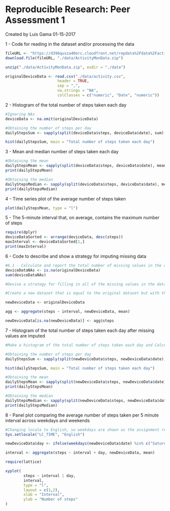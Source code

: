 Reproducible Research: Peer Assessment 1
================================================

Created by Luis Gama 
01-15-2017

1 - Code for reading in the dataset and/or processing the data
```{r downloadAndRead, echo=TRUE}
fileURL <- "https://d396qusza40orc.cloudfront.net/repdata%2Fdata%2Factivity.zip"
download.file(fileURL, "./data/ActivityMonData.zip")

unzip("./data/ActivityMonData.zip", exdir = "./data")

originalDeviceData <- read.csv("./data/activity.csv",
                       header = TRUE,
                       sep = ",",
                       na.strings = "NA",
                       colClasses = c("numeric", "Date", "numeric"))
```

2 - Histogram of the total number of steps taken each day
```{r sumDailySteps, echo=TRUE, fig.width=14}
#Ignoring NAs
deviceData <- na.omit(originalDeviceData)

#Obtaining the number of steps per day
dailyStepsSum <- sapply(split(deviceData$steps, deviceData$date), sum)

hist(dailyStepsSum, main = "Total number of steps taken each day")
```

3 - Mean and median number of steps taken each day
```{r meanDailySteps, echo=TRUE}
#Obtaining the mean 
dailyStepsMean <- sapply(split(deviceData$steps, deviceData$date), mean)
print(dailyStepsMean)

#Obtaining the median
dailyStepsMedian <- sapply(split(deviceData$steps, deviceData$date), median)
print(dailyStepsMedian)
```

4 - Time series plot of the average number of steps taken
```{r averageSteps, echo=TRUE}
plot(dailyStepsMean, type = "l")
```

5 - The 5-minute interval that, on average, contains the maximum number of steps
```{r maxStepsInterval, echo=TRUE}
require(dplyr)
deviceDataSorted <- arrange(deviceData, desc(steps))
maxInterval <- deviceDataSorted[1,]
print(maxInterval)
```

6 - Code to describe and show a strategy for imputing missing data
```{r imputNA, echo=TRUE}
#6.1 - Calculate and report the total number of missing values in the dataset (i.e. the total number of rows with NAs)
deviceDataNAs <- is.na(originalDeviceData)
sum(deviceDataNAs)

#Devise a strategy for filling in all of the missing values in the dataset. The strategy does not need to be sophisticated. For example, you could use the mean/median for that day, or the mean for that 5-minute interval, etc.

#Create a new dataset that is equal to the original dataset but with the missing data filled in.

newDeviceData <- originalDeviceData

agg <- aggregate(steps ~ interval, newDeviceData, mean)

newDeviceData[is.na(newDeviceData)] <- agg$steps
```

7 - Histogram of the total number of steps taken each day after missing values are imputed

```{r histNoNA, echo=TRUE}
#Make a histogram of the total number of steps taken each day and Calculate and report the mean and median total number of steps taken per day. Do these values differ from the estimates from the first part of the assignment? What is the impact of imputing missing data on the estimates of the total daily number of steps?

#Obtaining the number of steps per day
dailyStepsSum <- sapply(split(newDeviceData$steps, newDeviceData$date), sum)

hist(dailyStepsSum, main = "Total number of steps taken each day")

#Obtaining the mean 
dailyStepsMean <- sapply(split(newDeviceData$steps, newDeviceData$date), mean)
print(dailyStepsMean)

#Obtaining the median
dailyStepsMedian <- sapply(split(newDeviceData$steps, newDeviceData$date), median)
print(dailyStepsMedian)
```

8 - Panel plot comparing the average number of steps taken per 5 minute interval across weekdays and weekends
```{r compareAvgSteps, echo=TRUE}

#Changing locale to English, so weekdays are shown as the assignment requires
Sys.setlocale("LC_TIME", "English")

newDeviceData$day <- ifelse(weekdays(newDeviceData$date) %in% c("Saturday", "Sunday"), "weekend", "weekday")

interval <- aggregate(steps ~ interval + day, newDeviceData, mean)

require(lattice)

xyplot(
        steps ~ interval | day,
        interval,
        type = "l",
        layout = c(1,2),
        xlab = "Interval",
        ylab = "Number of steps"
)

```